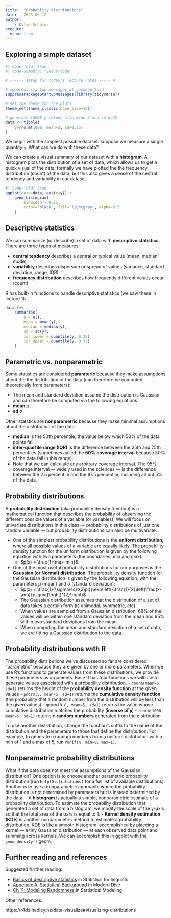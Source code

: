 ```yaml
---
title:  "Probablity distributions"
date:   2023-09-12
author: 
    - Katie Schuler
execute:
  echo: true
---
```


::: {.callout-warning title="Under Construction"}
:::

## Exploring a simple dataset

```r
#| code-fold: true
#| code-summary: "Setup code"

# ------ setup for today's lecture notes ----- # 

# suppress startup messages at package load
suppressPackageStartupMessages(library(tidyverse))

# set the theme for the plots 
theme_set(theme_classic(base_size=15))

# generate 10000 y values with mean 3 and sd 0.25
data <- tibble(
    y=rnorm(1000, mean=3, sd=0.25)
) 
```


We begin with the simplest possible dataset: suppose we measure a single quantity `y`. What can we do with these data? 

We can create a visual summary of our dataset with a **histogram**. A histogram plots the distribution of a set of data, which allows us to get a quick visual of the data: formally we have plotted the the frequency distribution (count) of the data, but this also gives a sense of the central tendency and variability in our dataset.

```r
#| code-fold: true
ggplot(data=data, aes(x=y)) +
    geom_histogram(
        binwidth = 0.25,
        color="black", fill='lightgray', alpha=0.5
    ) 

```

## Descriptive statistics
We can summarize (or describe) a set of data with **descriptive statistics**. There are three types of measures:

- **central tendency** describes a central or typical value (mean, median, mode)
- **variability** describes dispersion or spread of values (variance, standard deviation, range, IQR)
- **frequency distribution** describes how frequently different values occur (count)

R has built-in functions to handle descriptive statistics (we saw these in lecture 1): 

```r
data %>%
    summarise(
        n = n(), 
        mean = mean(y),
        median = median(y),
        sd = sd(y),
        iqr_lower = quantile(y, 0.25),
        iqr_upper = quantile(y, 0.75)
    ) 
```

## Parametric vs. nonparametric 
Some statistics are considered **paramteric** because they make assumptions about the the distribution of the data (can therefore be computed theoretically from parameters):  

- The mean and standard deviation assume the distribution is Gaussian and can therefore be computed via the following equations 
- **mean** $\mu$ 
- **sd** $\sigma$

Other statstics are **nonparametric** because they make minimal assumptions about the distribution of the data: 

- **median** is the 50th percentile, the value below which 50% of the data points fall. 
- **inter-quartile range (IQR)** is the difference between the 25th and 75th percentiles (sometimes called the **50% coverage interval** because 50% of the data fall in this range).  
- Note that we can calculate any arbitrary coverage interval. The 95% coverage interval — widely used in the sciences — is the difference between the 2.5 percentile and the 97.5 percentile, including all but 5% of the data. 


## Probability distributions

A **probability distribution** (aka probability density function) is a mathematical function that describes the probability of observing the different possible values of a variable (or variables). We will focus on univariate distributions in this class — probability distributions of just one random variable — but probability distributions can also be multivariate. 

- One of the simplest probability distributions is the **uniform distribution**, where all possible values of a variable are equally likely. The probability density function for the uniform distribution is given by the following equation with two parameters (the boundaries, min and max): 
  - $p(x) = \frac{1}{max-min}$
- One of the most useful probability distributions for our purposes is the **Gaussian (or Normal) distribution**. The probability density function for the Gaussian distribution is given by the following equation, with the parameters $\mu$ (mean) and $\sigma$ (standard deviation):
  - $p(x) = \frac{1}{\sigma\sqrt{2\pi}}\exp\left(-\frac{1}{2}\left(\frac{x-\mu}{\sigma}\right)^{2}\right)$
  - The Gaussian distribution assumes that the distribution of a set of data takes a certain form (is unimodal, symmetric, etc).
  - When values are sampled from a Gaussian distribution, 68% of the values will be within one standard deviation from the mean and 95% within two standard deviations from the mean.
  - When computing the mean and standard deviation of a set of data, we are fitting a Gaussian distribution to the data. 

## Probability distributions with R 

The probability distributions we've discussed so far are considered "parametric" because they are given by one or more parameters. When we use R's functions to generate values from these distributions, we provide these parameters as arguments. Base R has four functions we will use to generate values associated with a probability distribution. 
- `dnorm(mean=5, sd=1)` returns the height of the **probability density function** at the given values
- `pnorm(5, mean=5, sd=1)` returns the **cumulative density function** (the probability that a random number from the distribution will be less than the given values)
- `qnorm(0.8, mean=5, sd=1)` returns the value whose cumulative distribution matches the probability (**inverse of `p`**)
- `rnorm(1000, mean=5, sd=1)` returns n **random numbers** generated from the distribution

To use another distribution, change the function's suffix to the name of the distribution and the parameters to those that define the distribution. For example, to generate n random numbers from a uniform distribution with a min of 1 and a max of 5, run `runif(n, min=0, max=1)`. 

## Nonparametric probability distributions

What if the data does not meet the assumptions of the Gaussian distribution? One option is to choose another parametric probability distribution (run `help(Distributions)` for a full list of available distributions). Another is to use a nonparametric approach, where the probability distribution is not determined by parameters but is instead determined by the data.
- A **histogram** is actually a simple, nonparametric estimate of a probability distribution. To estimate the probability distribution that generated a set of data from a histogram, we modify the scale of the y-axis so that the total area of the bars is equal to 1. 
- **Kernel density estimation (KDE)** is another nonparametric method to estimate a probability distribution. KDE is like a smooth histogram, accomplished by placeing a kernel — a tiny Gaussian distribution — at each observed data point and summing across kernels. We can accomplish this in ggplot with the `geom_density()` geom.

## Further reading and references

Suggested further reading:

- [Basics of descriptive statistics](https://dlf.uzh.ch/openbooks/statisticsforlinguists/chapter/basics-of-descriptive-statistics/) in Statistics for linguists
- [Appendix A: Statistical Background](https://moderndive.com/A-appendixA.html) in Modern Dive
- [Ch 11: Modeling Randomness](https://dtkaplan.github.io/SM2-bookdown/modeling-randomness.html) in Statistical Modeling

Other references: 

https://r4ds.hadley.nz/data-visualize#visualizing-distributions

